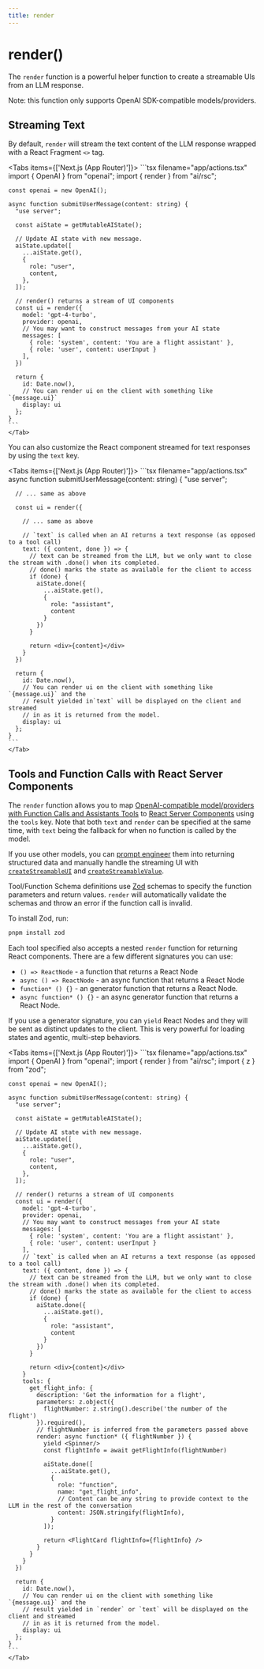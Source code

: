 ```yaml
---
title: render
---
```



# render()

The `render` function is a powerful helper function to create a streamable UIs from an LLM response.

Note: this function only supports OpenAI SDK-compatible models/providers.

## Streaming Text

By default, `render` will stream the text content of the LLM response wrapped with a React Fragment `<>` tag.

<Tabs items={['Next.js (App Router)']}>
    <Tab>
    ```tsx filename="app/actions.tsx"
    import { OpenAI } from "openai";
    import { render } from "ai/rsc";
    
    const openai = new OpenAI();

    async function submitUserMessage(content: string) {
      "use server";

      const aiState = getMutableAIState();

      // Update AI state with new message.
      aiState.update([
        ...aiState.get(),
        {
          role: "user",
          content,
        },
      ]);

      // render() returns a stream of UI components
      const ui = render({
        model: 'gpt-4-turbo',
        provider: openai,
        // You may want to construct messages from your AI state
        messages: [
          { role: 'system', content: 'You are a flight assistant' },
          { role: 'user', content: userInput }
        ],
      })

      return {
        id: Date.now(),
        // You can render ui on the client with something like `{message.ui}`
        display: ui
      };
    }
    ```
    </Tab>

</Tabs>

You can also customize the React component streamed for text responses by using the `text` key.

<Tabs items={['Next.js (App Router)']}>
    <Tab>
    ```tsx filename="app/actions.tsx"
    async function submitUserMessage(content: string) {
      "use server";
      
      // ... same as above

      const ui = render({

        // ... same as above

        // `text` is called when an AI returns a text response (as opposed to a tool call)
        text: ({ content, done }) => {
          // text can be streamed from the LLM, but we only want to close the stream with .done() when its completed.
          // done() marks the state as available for the client to access
          if (done) {
            aiState.done({
              ...aiState.get(),
              {
                role: "assistant",
                content
              }
            })
          }

          return <div>{content}</div>
        }
      })

      return {
        id: Date.now(),
        // You can render ui on the client with something like `{message.ui}` and the
        // result yielded in`text` will be displayed on the client and streamed
        // in as it is returned from the model.
        display: ui
      };
    }
    ```
    </Tab>

</Tabs>

## Tools and Function Calls with React Server Components

The `render` function allows you to map [OpenAI-compatible model/providers with Function Calls and Assistants Tools](https://platform.openai.com/docs/guides/function-calling) to [React Server Components](https://vercel.com/blog/understanding-react-server-components) using the `tools` key.
Note that both `text` and `render` can be specified at the same time, with `text` being the fallback for when no function is called by the model.

If you use other models, you can [prompt engineer](docs/concepts/prompt-engineering) them
into returning structured data and manually handle the streaming UI with [`createStreamableUI`](./create-streamable-ui) and [`createStreamableValue`](./create-streamable-value).

Tool/Function Schema definitions use [Zod](https://zod.dev/) schemas to specify the function parameters and return values. `render` will automatically validate the schemas and throw an error if the function call is invalid.

To install Zod, run:

```sh
pnpm install zod
```

Each tool specified also accepts a nested `render` function for returning React components. There are a few different signatures you can use:

- `() => ReactNode` - a function that returns a React Node
- `async () => ReactNode` - an async function that returns a React Node
- `function* () {}` - an generator function that returns a React Node.
- `async function* () {}` - an async generator function that returns a React Node.

If you use a generator signature, you can `yield` React Nodes and they will be sent as distinct updates to the client. This is very powerful for loading states and agentic, multi-step behaviors.

<Tabs items={['Next.js (App Router)']}>
    <Tab>
    ```tsx filename="app/actions.tsx"
    import { OpenAI } from "openai";
    import { render } from "ai/rsc";
    import { z } from "zod";

    const openai = new OpenAI();

    async function submitUserMessage(content: string) {
      "use server";

      const aiState = getMutableAIState();

      // Update AI state with new message.
      aiState.update([
        ...aiState.get(),
        {
          role: "user",
          content,
        },
      ]);

      // render() returns a stream of UI components
      const ui = render({
        model: 'gpt-4-turbo',
        provider: openai,
        // You may want to construct messages from your AI state
        messages: [
          { role: 'system', content: 'You are a flight assistant' },
          { role: 'user', content: userInput }
        ],
        // `text` is called when an AI returns a text response (as opposed to a tool call)
        text: ({ content, done }) => {
          // text can be streamed from the LLM, but we only want to close the stream with .done() when its completed.
          // done() marks the state as available for the client to access
          if (done) {
            aiState.done({
              ...aiState.get(),
              {
                role: "assistant",
                content
              }
            })
          }

          return <div>{content}</div>
        }
        tools: {
          get_flight_info: {
            description: 'Get the information for a flight',
            parameters: z.object({
              flightNumber: z.string().describe('the number of the flight')
            }).required(),
            // flightNumber is inferred from the parameters passed above
            render: async function* ({ flightNumber }) {
              yield <Spinner/>
              const flightInfo = await getFlightInfo(flightNumber)

              aiState.done([
                ...aiState.get(),
                {
                  role: "function",
                  name: "get_flight_info",
                  // Content can be any string to provide context to the LLM in the rest of the conversation
                  content: JSON.stringify(flightInfo),
                }
              ]);

              return <FlightCard flightInfo={flightInfo} />
            }
          }
        }
      })

      return {
        id: Date.now(),
        // You can render ui on the client with something like `{message.ui}` and the
        // result yielded in `render` or `text` will be displayed on the client and streamed
        // in as it is returned from the model.
        display: ui
      };
    }
    ```
    </Tab>

</Tabs>
